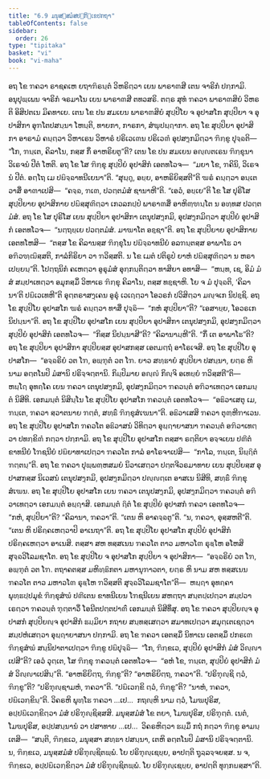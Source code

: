 ```yaml
---
title: "6.9 ມນຸສ຺ສມໍສປຏິກ຺ເຂປກຖາ"
tableOfContents: false
sidebar:
  order: 26
type: "tipitaka"
basket: "vi"
book: "vi-maha"
---
```



<DynamicBreadcrumb />

<Division number="280" book="vi-maha">

<Paragraph number="1266" book="vi-maha">
ອຖ ໂຂ ຠຄວາ ຣາຊຄເຫ ຍຖາຠິຣນ຺ຕໍ ວິຫຣິຕ຺ວາ ເຍນ ພາຣາຓສີ ເຕນ ຈາຣິກໍ ປກ຺ກາມິ. ອນຸປຸພ຺ເພນ ຈາຣິກໍ ຈຣມາໂນ ເຍນ ພາຣາຓສີ ຕທວສຣິ. ຕຕ຺ຣ ສຸທໍ ຠຄວາ ພາຣາຓສິຍໍ ວິຫຣຕິ ອິສິປຕເນ ມິຄທາເຍ. ເຕນ ໂຂ ປນ ສມເຍນ ພາຣາຓສິຍໍ ສຸປ຺ປິໂຍ ຈ ອຸປາສໂກ ສຸປ຺ປິຍາ ຈ ອຸປາສິກາ ອຸຠໂຕປສນ຺ນາ ໂຫນ຺ຕິ, ທາຍກາ, ກາຣກາ, ສໍຆຸປຏ຺ຐາກາ. ອຖ ໂຂ ສຸປ຺ປິຍາ ອຸປາສິກາ ອາຣາມໍ ຄນ຺ຕ຺ວາ ວິຫາເຣນ ວິຫາຣໍ ປຣິເວເຓນ ປຣິເວຓໍ ອຸປສງ຺ກມິຕ຺ວາ ຠິກ຺ຂູ ປຸຈ຺ຉຕິ—  “ໂກ, ຠນ຺ເຕ, ຄິລາໂນ, ກສ຺ສ ກິໍ ອາຫຣິຍຕູ”ຕິ? ເຕນ ໂຂ ປນ ສມເຍນ ອຎ຺ຎຕເຣນ ຠິກ຺ຂຸນາ ວິເຣຈນໍ ປີຕໍ ໂຫຕິ. ອຖ ໂຂ ໂສ ຠິກ຺ຂຸ ສຸປ຺ປິຍໍ ອຸປາສິກໍ ເອຕທໂວຈ—  “ມຍາ ໂຂ, ຠຄິນິ, ວິເຣຈນໍ ປີຕໍ. ອຕ຺ໂຖ ເມ ປຏິຈ຺ຉາທນີເຍນາ”ຕິ. “ສຸຏ຺ຐຸ, ອຍ຺ຍ, ອາຫຣິຍິສ຺ສຕີ”ຕິ ຆຣໍ ຄນ຺ຕ຺ວາ ອນ຺ເຕວາສິໍ ອາຓາເປສິ—  “ຄຈ຺ຉ, ຠເຓ, ປວຕ຺ຕມໍສໍ ຊານາຫີ”ຕິ. “ເອວໍ, ອຍ຺ເຍ”ຕິ ໂຂ ໂສ ປຸຣິໂສ ສຸປ຺ປິຍາຍ ອຸປາສິກາຍ ປຏິສ຺ສຸຓິຕ຺ວາ ເກວລກປ຺ປໍ ພາຣາຓສິໍ ອາຫິຓ຺ຑນ຺ໂຕ ນ ອທ຺ທສ ປວຕ຺ຕມໍສໍ.
</Paragraph>

<Paragraph number="1267" book="vi-maha">
ອຖ ໂຂ ໂສ ປຸຣິໂສ ເຍນ ສຸປ຺ປິຍາ ອຸປາສິກາ ເຕນຸປສງ຺ກມິ, ອຸປສງ຺ກມິຕ຺ວາ ສຸປ຺ປິຍໍ ອຸປາສິກໍ ເອຕທໂວຈ—  “ນຕ຺ຖຍ຺ເຍ ປວຕ຺ຕມໍສໍ. ມາຆາໂຕ ອຊ຺ຊາ”ຕິ. ອຖ ໂຂ ສຸປ຺ປິຍາຍ ອຸປາສິກາຍ ເອຕທໂຫສິ—  “ຕສ຺ສ ໂຂ ຄິລານສ຺ສ ຠິກ຺ຂຸໂນ ປຏິຈ຺ຉາທນີຍໍ ອລຠນ຺ຕສ຺ສ ອາພາໂຘ ວາ ອຠິວຑ຺ຒິສ຺ສຕິ, ກາລໍກິຣິຍາ ວາ ຠວິສ຺ສຕິ. ນ ໂຂ ເມຕໍ ປຕິຣູປໍ ຍາຫໍ ປຏິສ຺ສຸຓິຕ຺ວາ ນ ຫຣາເປຍ຺ຍນ຺”ຕິ. ໂປຕ຺ຖນິກໍ ຄເຫຕ຺ວາ ອູຣຸມໍສໍ ອຸກ຺ກນ຺ຕິຕ຺ວາ ທາສິຍາ ອທາສິ—  “ຫນ຺ທ, ເຊ, ອິມໍ ມໍສໍ ສມ຺ປາເທຕ຺ວາ ອມຸກສ຺ມິໍ ວິຫາເຣ ຠິກ຺ຂຸ ຄິລາໂນ, ຕສ຺ສ ທຊ຺ຊາຫິ. ໂຍ ຈ ມໍ ປຸຈ຺ຉຕິ, ‘ຄິລານາ’ຕິ ປຏິເວເທຫີ”ຕິ ອຸຕ຺ຕຣາສງ຺ເຄນ ອູຣຸໍ ເວເຐຕ຺ວາ ໂອວຣກໍ ປວິສິຕ຺ວາ ມຎ຺ຈເກ ນິປຊ຺ຊິ. ອຖ ໂຂ ສຸປ຺ປິໂຍ ອຸປາສໂກ ຆຣໍ ຄນ຺ຕ຺ວາ ທາສິໍ ປຸຈ຺ຉິ—  “ກຫໍ ສຸປ຺ປິຍາ”ຕິ? “ເອສາຍ຺ຍ, ໂອວຣເກ ນິປນ຺ນາ”ຕິ.
</Paragraph>

<Paragraph number="1268" book="vi-maha">
ອຖ ໂຂ ສຸປ຺ປິໂຍ ອຸປາສໂກ ເຍນ ສຸປ຺ປິຍາ ອຸປາສິກາ ເຕນຸປສງ຺ກມິ, ອຸປສງ຺ກມິຕ຺ວາ ສຸປ຺ປິຍໍ ອຸປາສິກໍ ເອຕທໂວຈ—  “ກິສ຺ສ ນິປນ຺ນາສີ”ຕິ? “ຄິລານາມ຺ຫີ”ຕິ. “ກິໍ ເຕ ອາພາໂຘ”ຕິ? ອຖ ໂຂ ສຸປ຺ປິຍາ ອຸປາສິກາ ສຸປ຺ປິຍສ຺ສ ອຸປາສກສ຺ສ ເອຕມຕ຺ຖໍ ອາໂຣເຈສິ. ອຖ ໂຂ ສຸປ຺ປິໂຍ ອຸປາສໂກ—  “ອຈ຺ຉຣິຍໍ ວຕ ໂຠ, ອພ຺ຠຸຕໍ ວຕ ໂຠ. ຍາວ ສທ຺ຘາຍໍ ສຸປ຺ປິຍາ ປສນ຺ນາ, ຍຕ຺ຣ ຫິ ນາມ ອຕ຺ຕໂນປິ ມໍສານິ ປຣິຈ຺ຈຕ຺ຕານິ. ກິມ຺ປິມາຍ ອຎ຺ຎໍ ກິຎ຺ຈິ ອເທຍ຺ຍໍ ຠວິສ຺ສຕີ”ຕິ—  ຫຏ຺ໂຐ ອຸທຄ຺ໂຄ ເຍນ ຠຄວາ ເຕນຸປສງ຺ກມິ, ອຸປສງ຺ກມິຕ຺ວາ ຠຄວນ຺ຕໍ ອຠິວາເທຕ຺ວາ ເອກມນ຺ຕໍ ນິສີທິ. ເອກມນ຺ຕໍ ນິສິນ຺ໂນ ໂຂ ສຸປ຺ປິໂຍ ອຸປາສໂກ ຠຄວນ຺ຕໍ ເອຕທໂວຈ—  “ອຘິວາເສຕຸ ເມ, ຠນ຺ເຕ, ຠຄວາ ສ຺ວາຕນາຍ ຠຕ຺ຕໍ, ສທ຺ຘິໍ ຠິກ຺ຂຸສໍເຆນາ”ຕິ. ອຘິວາເສສິ ຠຄວາ ຕຸຓ຺ຫີຠາເວນ. ອຖ ໂຂ ສຸປ຺ປິໂຍ ອຸປາສໂກ ຠຄວໂຕ ອຘິວາສນໍ ວິທິຕ຺ວາ ອຸຏ຺ຐາຍາສນາ ຠຄວນ຺ຕໍ ອຠິວາເທຕ຺ວາ ປທກ຺ຂິຓໍ ກຕ຺ວາ ປກ຺ກາມິ. ອຖ ໂຂ ສຸປ຺ປິໂຍ ອຸປາສໂກ ຕສ຺ສາ ຣຕ຺ຕິຍາ ອຈ຺ຈເຍນ ປຓີຕໍ ຂາທນີຍໍ ໂຠຊນີຍໍ ປຏິຍາທາເປຕ຺ວາ ຠຄວໂຕ ກາລໍ ອາໂຣຈາເປສິ—  “ກາໂລ, ຠນ຺ເຕ, ນິຏ຺ຐິຕໍ ຠຕ຺ຕນ຺”ຕິ.
</Paragraph>

<Paragraph number="1269" book="vi-maha">
ອຖ ໂຂ ຠຄວາ ປຸພ຺ພຓ຺ຫສມຍໍ ນິວາເສຕ຺ວາ ປຕ຺ຕຈີວຣມາທາຍ ເຍນ ສຸປ຺ປິຍສ຺ສ ອຸປາສກສ຺ສ ນິເວສນໍ ເຕນຸປສງ຺ກມິ, ອຸປສງ຺ກມິຕ຺ວາ ປຎ຺ຎຕ຺ເຕ ອາສເນ ນິສີທິ, ສທ຺ຘິໍ ຠິກ຺ຂຸສໍເຆນ. ອຖ ໂຂ ສຸປ຺ປິໂຍ ອຸປາສໂກ ເຍນ ຠຄວາ ເຕນຸປສງ຺ກມິ, ອຸປສງ຺ກມິຕ຺ວາ ຠຄວນ຺ຕໍ ອຠິວາເທຕ຺ວາ ເອກມນ຺ຕໍ ອຏ຺ຐາສິ. ເອກມນ຺ຕໍ ຐິຕໍ ໂຂ ສຸປ຺ປິຍໍ ອຸປາສກໍ ຠຄວາ ເອຕທໂວຈ—  “ກຫໍ, ສຸປ຺ປິຍາ”ຕິ? “ຄິລານາ, ຠຄວາ”ຕິ. “ເຕນ ຫິ ອາຄຈ຺ຉຕູ”ຕິ. “ນ, ຠຄວາ, ອຸສ຺ສຫຕີ”ຕິ. “ເຕນ ຫິ ປຣິຄ຺ຄເຫຕ຺ວາປິ ອາເນຖາ”ຕິ. ອຖ ໂຂ ສຸປ຺ປິໂຍ ອຸປາສໂກ ສຸປ຺ປິຍໍ ອຸປາສິກໍ ປຣິຄ຺ຄເຫຕ຺ວາ ອາເນສິ. ຕສ຺ສາ ສຫ ທສ຺ສເນນ ຠຄວໂຕ ຕາວ ມຫາວໂຓ ຣຸຬ຺ໂຫ ອໂຫສິ ສຸຈ຺ຉວິໂລມຊາໂຕ. ອຖ ໂຂ ສຸປ຺ປິໂຍ ຈ ອຸປາສໂກ ສຸປ຺ປິຍາ ຈ ອຸປາສິກາ—  “ອຈ຺ຉຣິຍໍ ວຕ ໂຠ, ອພ຺ຠຸຕໍ ວຕ ໂຠ. ຕຖາຄຕສ຺ສ ມຫິທ຺ຘິກຕາ ມຫານຸຠາວຕາ, ຍຕ຺ຣ ຫິ ນາມ ສຫ ທສ຺ສເນນ ຠຄວໂຕ ຕາວ ມຫາວໂຓ ຣຸຬ຺ໂຫ ຠວິສ຺ສຕິ ສຸຈ຺ຉວິໂລມຊາໂຕ”ຕິ—  ຫຏ຺ຐາ ອຸທຄ຺ຄາ ພຸທ຺ຘປ຺ປມຸຂໍ ຠິກ຺ຂຸສໍຆໍ ປຓີເຕນ ຂາທນີເຍນ ໂຠຊນີເຍນ ສຫຕ຺ຖາ ສນ຺ຕປ຺ເປຕ຺ວາ ສມ຺ປວາເຣຕ຺ວາ ຠຄວນ຺ຕໍ ຠຸຕ຺ຕາວິໍ ໂອນີຕປຕ຺ຕປາຓິໍ ເອກມນ຺ຕໍ ນິສີທິໍສຸ. ອຖ ໂຂ ຠຄວາ ສຸປ຺ປິຍຎ຺ຈ ອຸປາສກໍ ສຸປ຺ປິຍຎ຺ຈ ອຸປາສິກໍ ຘມ຺ມິຍາ ກຖາຍ ສນ຺ທສ຺ເສຕ຺ວາ ສມາທເປຕ຺ວາ ສມຸຕ຺ເຕເຊຕ຺ວາ ສມ຺ປຫໍເສຕ຺ວາ ອຸຏ຺ຐາຍາສນາ ປກ຺ກາມິ.
</Paragraph>

<Paragraph number="1270" book="vi-maha">
ອຖ ໂຂ ຠຄວາ ເອຕສ຺ມິໍ ນິທາເນ ເອຕສ຺ມິໍ ປກຣເຓ ຠິກ຺ຂຸສໍຆໍ ສນ຺ນິປາຕາເປຕ຺ວາ ຠິກ຺ຂູ ປຏິປຸຈ຺ຉິ—  “ໂກ, ຠິກ຺ຂເວ, ສຸປ຺ປິຍໍ ອຸປາສິກໍ ມໍສໍ ວິຎ຺ຎາເປສີ”ຕິ? ເອວໍ ວຸຕ຺ເຕ, ໂສ ຠິກ຺ຂຸ ຠຄວນ຺ຕໍ ເອຕທໂວຈ—  “ອຫໍ ໂຂ, ຠນ຺ເຕ, ສຸປ຺ປິຍໍ ອຸປາສິກໍ ມໍສໍ ວິຎ຺ຎາເປສິນ຺”ຕິ. “ອາຫຣິຍິຕ຺ຖ, ຠິກ຺ຂູ”ຕິ? “ອາຫຣິຍິຕ຺ຖ, ຠຄວາ”ຕິ. “ປຣິຠຸຎ຺ຊິ ຕ຺ວໍ, ຠິກ຺ຂູ”ຕິ? “ປຣິຠຸຎ຺ຊາມຫໍ, ຠຄວາ”ຕິ. “ປຏິເວກ຺ຂິ ຕ຺ວໍ, ຠິກ຺ຂູ”ຕິ? “ນາຫໍ, ຠຄວາ, ປຏິເວກ຺ຂິນ຺”ຕິ. ວິຄຣຫິ ພຸທ຺ໂຘ ຠຄວາ …ເປ…  ກຖຎ຺ຫິ ນາມ ຕ຺ວໍ, ໂມຆປຸຣິສ, ອປ຺ປຏິເວກ຺ຂິຕ຺ວາ ມໍສໍ ປຣິຠຸຎ຺ຊິສ຺ສສິ. ມນຸສ຺ສມໍສໍ ໂຂ ຕຍາ, ໂມຆປຸຣິສ, ປຣິຠຸຕ຺ຕໍ. ເນຕໍ, ໂມຆປຸຣິສ, ອປ຺ປສນ຺ນານໍ ວາ ປສາທາຍ …ເປ…  ວິຄຣຫິຕ຺ວາ ຘມ຺ມິໍ ກຖໍ ກຕ຺ວາ ຠິກ຺ຂູ ອາມນ຺ເຕສິ—  “ສນ຺ຕິ, ຠິກ຺ຂເວ, ມນຸສ຺ສາ ສທ຺ຘາ ປສນ຺ນາ, ເຕຫິ ອຕ຺ຕໂນປິ ມໍສານິ ປຣິຈ຺ຈຕ຺ຕານິ. ນ, ຠິກ຺ຂເວ, ມນຸສ຺ສມໍສໍ ປຣິຠຸຎ຺ຊິຕພ຺ພໍ. ໂຍ ປຣິຠຸຎ຺ເຊຍ຺ຍ, ອາປຕ຺ຕິ ຖຸລ຺ລຈ຺ຈຍສ຺ສ. ນ ຈ, ຠິກ຺ຂເວ, ອປ຺ປຏິເວກ຺ຂິຕ຺ວາ ມໍສໍ ປຣິຠຸຎ຺ຊິຕພ຺ພໍ. ໂຍ ປຣິຠຸຎ຺ເຊຍ຺ຍ, ອາປຕ຺ຕິ ທຸກ຺ກຏສ຺ສາ”ຕິ.
</Paragraph>
</Division>